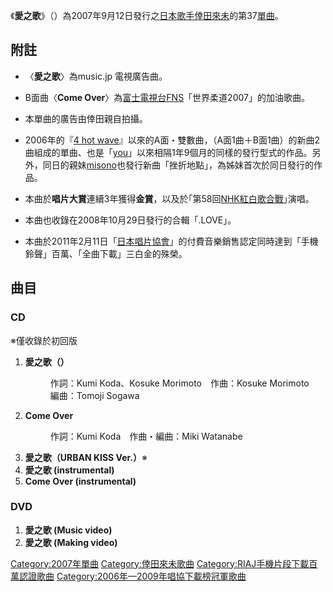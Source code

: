 {{otheruses|subject=倖田來未的單曲《{{lang|ja|愛のうた}}》|other=東日本大地震慈善專輯《{{lang|ja|アイのうた～東日本大震災チャリティ・アルバム}}》|愛之歌～東日本大震災慈善專輯}}
{{unreferenced|time=2012-12-16T14:03:45+00:00}}
{{Infobox song
| name       = 愛之歌
| type       = [[單曲|單曲]]
| cover      = Ai_no_uta.jpg
| artist     = [[倖田來未|倖田來未]]
| released   = 2007年9月12日
| recorded   = 2007年
| genre      = [[J-POP|J-POP]]
| length     = 
| label      = [[rhythm_zone|rhythm zone]]
| producer   = 
| chart_position = *最高第2名（[[Oricon|Oricon]]）
* 2007年9月度月間順位9位（Oricon）
| certification = *金唱片（日本唱片協會）
* 百萬唱片（日本唱片協會，手機鈴聲）
* 三白金唱片（日本唱片協會，全曲下載）
| prev_title = [[FREAKY|FREAKY]]
| prev_year  = 2007
| next_title = [[LAST_ANGEL_feat.東方神起|LAST ANGEL feat.東方神起]]
| next_year  = 2007
}}
{{japanese|japanese=愛のうた|kana=あいのうた|romaji=Ai no Uta}}

《'''愛之歌'''》（{{lang-ja|'''愛のうた'''}}）為2007年9月12日發行之[[日本|日本]][[歌手|歌手]][[倖田來未|倖田來未]]的第37[[單曲|單曲]]。

== 附註 ==
* 〈'''愛之歌'''〉為music.jp 電視廣告曲。

* B面曲〈'''Come Over'''〉為[[富士電視台|富士電視台]][[FNS|FNS]]「世界柔道2007」的加油歌曲。

* 本單曲的廣告由倖田親自拍攝。

* 2006年的『[[4_hot_wave|4 hot wave]]』以來的A面・雙數曲，（A面1曲＋B面1曲）的新曲2曲組成的單曲、也是「[[you|you]]」以來相隔1年9個月的同樣的發行型式的作品。另外，同日的親妹[[misono|misono]]也發行新曲「挫折地點」，為姊妹首次於同日發行的作品。

* 本曲於'''唱片大賞'''連續3年獲得'''金賞'''，以及於｢第58回[[NHK紅白歌合戰|NHK紅白歌合戰]]｣演唱。

* 本曲也收錄在2008年10月29日發行的合輯「.LOVE」。

* 本曲於2011年2月11日「[[日本唱片協會|日本唱片協會]]」的付費音樂銷售認定同時達到「手機鈴聲」百萬、「全曲下載」三白金的殊榮。

== 曲目 ==
=== CD ===
※僅收錄於初回版
# '''愛之歌（{{lang|ja|愛のうた}}）'''
#: 作詞：Kumi Koda、Kosuke Morimoto　作曲：Kosuke Morimoto　編曲：Tomoji Sogawa
# '''Come Over'''
#: 作詞：Kumi Koda　作曲・編曲：Miki Watanabe
# '''愛之歌（URBAN KISS Ver.）'''※
# '''愛之歌 (instrumental)'''
# '''Come Over (instrumental)'''

=== DVD ===
# '''愛之歌 (Music video)'''
# '''愛之歌 (Making video)'''

{{倖田來未}}
{{2006年至2009年唱協下載榜冠軍|2007年9月}}
{{日本唱片協會手機全曲下載百萬認證歌曲}}

{{DEFAULTSORT:Ai no Uta}}
[[Category:2007年單曲|Category:2007年單曲]]
[[Category:倖田來未歌曲|Category:倖田來未歌曲]]
[[Category:RIAJ手機片段下載百萬認證歌曲|Category:RIAJ手機片段下載百萬認證歌曲]]
[[Category:2006年—2009年唱協下載榜冠軍歌曲|Category:2006年—2009年唱協下載榜冠軍歌曲]]